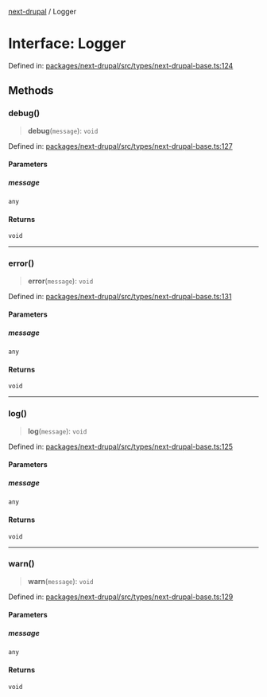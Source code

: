 [next-drupal](../globals.mdx) / Logger

# Interface: Logger

Defined in: [packages/next-drupal/src/types/next-drupal-base.ts:124](https://github.com/chapter-three/next-drupal/blob/b814feb907442ea504825c35810c973aeb865442/packages/next-drupal/src/types/next-drupal-base.ts#L124)

## Methods

### debug()

> **debug**(`message`): `void`

Defined in: [packages/next-drupal/src/types/next-drupal-base.ts:127](https://github.com/chapter-three/next-drupal/blob/b814feb907442ea504825c35810c973aeb865442/packages/next-drupal/src/types/next-drupal-base.ts#L127)

#### Parameters

##### message

`any`

#### Returns

`void`

---

### error()

> **error**(`message`): `void`

Defined in: [packages/next-drupal/src/types/next-drupal-base.ts:131](https://github.com/chapter-three/next-drupal/blob/b814feb907442ea504825c35810c973aeb865442/packages/next-drupal/src/types/next-drupal-base.ts#L131)

#### Parameters

##### message

`any`

#### Returns

`void`

---

### log()

> **log**(`message`): `void`

Defined in: [packages/next-drupal/src/types/next-drupal-base.ts:125](https://github.com/chapter-three/next-drupal/blob/b814feb907442ea504825c35810c973aeb865442/packages/next-drupal/src/types/next-drupal-base.ts#L125)

#### Parameters

##### message

`any`

#### Returns

`void`

---

### warn()

> **warn**(`message`): `void`

Defined in: [packages/next-drupal/src/types/next-drupal-base.ts:129](https://github.com/chapter-three/next-drupal/blob/b814feb907442ea504825c35810c973aeb865442/packages/next-drupal/src/types/next-drupal-base.ts#L129)

#### Parameters

##### message

`any`

#### Returns

`void`
